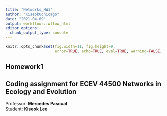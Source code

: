 ```yaml
---
title: "Networks_HW1"
author: "KiseokUchicago"
date: "2021-04-09"
output: workflowr::wflow_html
editor_options:
  chunk_output_type: console
---
```


```r
knitr::opts_chunk$set(fig.width=11, fig.height=9,
                      error=TRUE, echo=TRUE, eval=TRUE, warning=FALSE, message=FALSE)
```

## Homework1 
## Coding assignment for ECEV 44500 Networks in Ecology and Evolution
Professor: **Mercedes Pascual** \
Student: **Kiseok Lee** 

